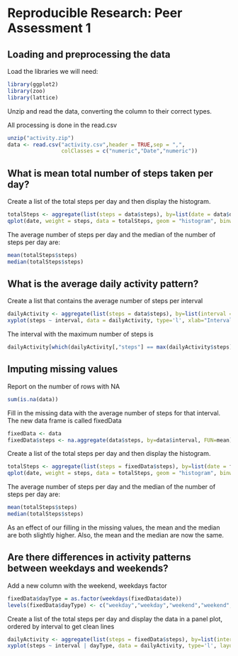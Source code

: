 # Reproducible Research: Peer Assessment 1


## Loading and preprocessing the data

Load the libraries we will need:

```r
library(ggplot2)
library(zoo)
library(lattice)
```

Unzip and read the data, converting the column to their correct types.

All processing is done in the read.csv

```r
unzip("activity.zip")
data <- read.csv("activity.csv",header = TRUE,sep = ",",
                 colClasses = c("numeric","Date","numeric"))
```

## What is mean total number of steps taken per day?

Create a list of the total steps per day and then display the histogram.

```r
totalSteps <- aggregate(list(steps = data$steps), by=list(date = data$date), FUN=sum, na.rm=TRUE)
qplot(date, weight = steps, data = totalSteps, geom = "histogram", binwidth=1)
```

The average number of steps per day and the median of the number of steps per day are:

```r
mean(totalSteps$steps)
median(totalSteps$steps)
```


## What is the average daily activity pattern?

Create a list that contains the average number of steps per interval

```r
dailyActivity <- aggregate(list(steps = data$steps), by=list(interval = data$interval), FUN=mean, na.rm=TRUE)
xyplot(steps ~ interval, data = dailyActivity, type='l', xlab="Interval", ylab="Number of steps")
```

The interval with the maximum number of steps is

```r
dailyActivity[which(dailyActivity[,"steps"] == max(dailyActivity$steps)),"interval"]
```

## Imputing missing values

Report on the number of rows with NA

```r
sum(is.na(data))
```

Fill in the missing data with the average number of steps for that interval. The new data frame is called fixedData

```r
fixedData <- data
fixedData$steps <- na.aggregate(data$steps, by=data$interval, FUN=mean)
```

Create a list of the total steps per day and then display the histogram.

```r
totalSteps <- aggregate(list(steps = fixedData$steps), by=list(date = fixedData$date), FUN=sum, na.rm=TRUE)
qplot(date, weight = steps, data = totalSteps, geom = "histogram", binwidth=1)
```

The average number of steps per day and the median of the number of steps per day are:

```r
mean(totalSteps$steps)
median(totalSteps$steps)
```

As an effect of our filling in the missing values, the mean and the median are both slightly higher. Also, the mean and the median are now the same.

## Are there differences in activity patterns between weekdays and weekends?

Add a new column with the weekend, weekdays factor

```r
fixedData$dayType = as.factor(weekdays(fixedData$date))
levels(fixedData$dayType) <- c("weekday","weekday","weekend","weekend","weekday","weekday","weekday")
```

Create a list of the total steps per day and display the data in a panel plot, ordered by interval to get clean lines

```r
dailyActivity <- aggregate(list(steps = fixedData$steps), by=list(interval = fixedData$interval, dayType = fixedData$dayType), FUN=mean, na.rm=TRUE)
xyplot(steps ~ interval | dayType, data = dailyActivity, type='l', layout = c(1,2), xlab="Interval", ylab="Number of steps")
```